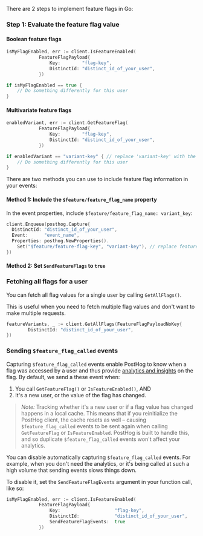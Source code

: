 There are 2 steps to implement feature flags in Go:

### Step 1: Evaluate the feature flag value

#### Boolean feature flags

```go
isMyFlagEnabled, err := client.IsFeatureEnabled(
            FeatureFlagPayload{
                Key:        "flag-key",
                DistinctId: "distinct_id_of_your_user",
            })

if isMyFlagEnabled == true {
    // Do something differently for this user
}
```

#### Multivariate feature flags

```go
enabledVariant, err := client.GetFeatureFlag(
            FeatureFlagPayload{
                Key:        "flag-key",
                DistinctId: "distinct_id_of_your_user",
            })

if enabledVariant == "variant-key" { // replace 'variant-key' with the key of your variant
    // Do something differently for this user
}
```


<IncludePropertyInEvents />

There are two methods you can use to include feature flag information in your events:

#### Method 1: Include the `$feature/feature_flag_name` property

 In the event properties, include `$feature/feature_flag_name: variant_key`:

```go
client.Enqueue(posthog.Capture{
  DistinctId: "distinct_id_of_your_user",
  Event:      "event_name",
  Properties: posthog.NewProperties().
    Set("$feature/feature-flag-key", "variant-key"), // replace feature-flag-key with your flag key. Replace 'variant-key' with the key of your variant
})
```

#### Method 2: Set `SendFeatureFlags` to `true`


<GoSetSendFeatureFlagsTrue />

### Fetching all flags for a user

You can fetch all flag values for a single user by calling `GetAllFlags()`.

This is useful when you need to fetch multiple flag values and don't want to make multiple requests.

```go  
featureVariants, _ := client.GetAllFlags(FeatureFlagPayloadNoKey{
        DistinctId: "distinct_id_of_your_user",
})
```

### Sending `$feature_flag_called` events

Capturing `$feature_flag_called` events enable PostHog to know when a flag was accessed by a user and thus provide [analytics and insights](/docs/product-analytics/insights) on the flag. By default, we send a these event when:

1. You call `GetFeatureFlag()` or `IsFeatureEnabled()`, AND 
2. It's a new user, or the value of the flag has changed. 

> *Note:* Tracking whether it's a new user or if a flag value has changed happens in a local cache. This means that if you reinitialize the PostHog client, the cache resets as well – causing `$feature_flag_called` events to be sent again when calling `GetFeatureFlag` or `IsFeatureEnabled`. PostHog is built to handle this, and so duplicate `$feature_flag_called` events won't affect your analytics.

You can disable automatically capturing `$feature_flag_called` events. For example, when you don't need the analytics, or it's being called at such a high volume that sending events slows things down.

To disable it, set the `SendFeatureFlagEvents` argument in your function call, like so:

```go
isMyFlagEnabled, err := client.IsFeatureEnabled(
            FeatureFlagPayload{
                Key:                    "flag-key",
                DistinctId:             "distinct_id_of_your_user",
                SendFeatureFlagEvents:  true
            })
```


<GoOverrideServerProperties />
